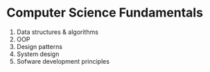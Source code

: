 # Computer Science Fundamentals

1. Data structures & algorithms
2. OOP
3. Design patterns
4. System design
5. Sofware development principles
